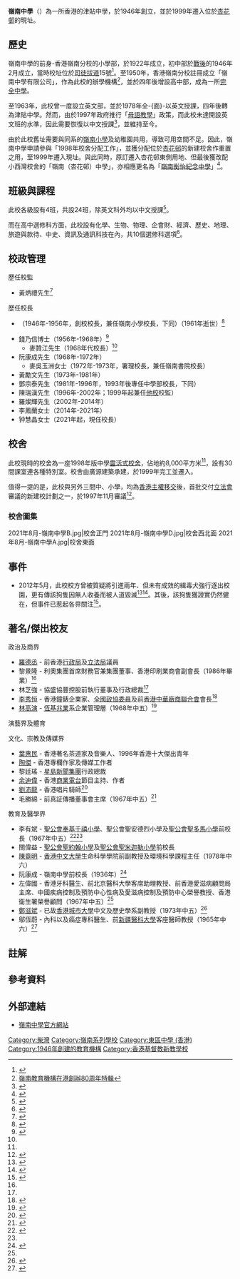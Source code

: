 {{Not|嶺英中學}}
{{coord|22|16|46.36|N|114|14|20.3|E|display=title}}
{{Infobox_School | name = 嶺南中學<br />Lingnan Secondary School
| image= 2021年8月-嶺南中學E.jpg
| caption= 翻漆後的校舍西南面（2021年8月）
| motto=弘基格致 服務社群
| established=1946年
| type=津貼中學
| school_sponsoring_body = [[嶺南教育機構|嶺南教育機構]]（1969年起）<br>嶺南中學有限公司（1946年-1969年）
| founder = 
| grades= 中一至中六
| superintendent = 
| principal = 鍾慧晶女士（第九任校長，2021年履新）
| vice_principal = 	
| enrollment = 603人{{notetag|2021/22年度<ref>[http://www.lingnan.edu.hk/it-school/info/site/affair/2122/overall/LWL_Plan2122.pdf 嶺南中學2021/22年度全方位學習津貼計劃書]</ref>}}
| faculty = 63人<ref name=CHSC/>
| staff = 
| magazine = 《校園通訊》
| religion = 基督教
| house = 紅、綠、藍、灰
| location = {{HKG}}[[香港島|香港島]][[柴灣|柴灣]][[杏花邨|杏花邨]]盛康-{里}-6號（現時校址）<br>香港島東半山[[司徒拔道|司徒拔道]]15號（舊校址）
| website = http://www.lingnan.edu.hk/
| area = 8,000平方米
}}

'''嶺南中學'''（{{lang-en|Lingnan Secondary School}}）為一所香港的津貼中學，於1946年創立，並於1999年遷入位於[[杏花邨|杏花邨]]的現址。

== 歷史 ==
嶺南中學的前身-香港嶺南分校的小學部，於1922年成立，初中部於[[戰後|戰後]]的1946年2月成立，當時校址位於[[司徒拔道|司徒拔道]]15號<ref name=校史>{{Cite web |url=http://www.lingnan.edu.hk/it-school/php/webcms/public/index.php3?refid=1367&mode=published&nocache1629801038&lang=zh |title=嶺南中學-本校簡史 |access-date=2021-08-24 |archive-date=2021-08-24 |archive-url=https://web.archive.org/web/20210824104752/http://www.lingnan.edu.hk/it-school/php/webcms/public/index.php3?refid=1367&mode=published&nocache1629801038&lang=zh |dead-url=no }}</ref>。至1950年，香港嶺南分校註冊成立「嶺南中學有限公司{{notetag|1969年改名為[[嶺南教育機構|嶺南教育機構]]，並沿用至今}}」，作為此校的辦學機構<ref>[http://lns.hkcampus.net/~lns-24/VideoCompressed.wmv 嶺南教育機構在港創辦80周年特輯]</ref>，並於四年後增設高中部，成為一所[[完全中學|完全中學]]。

至1963年，此校曾一度設立英文部，並於1978年全-{面}-以英文授課，四年後轉為津貼中學。然而，由於1997年政府推行「[[母語教學#香港|母語教學]]」政策，而此校未達開設英文班的水準，因此需要恢復以中文授課<ref>{{cite news |title=SCHOOLS ALLOWED TO RETAIN ENGLISH AS MEDIUM OF INSTRUCTION |work=[[South_China_Morning_Post|South China Morning Post]] |date=1997-12-02}}</ref>，並維持至今。

由於此校舊址需要與同系的[[嶺南小學|嶺南小學]]及幼稚園共用，導致可用空間不足。因此，嶺南中學申請參與「1998年校舍分配工作」，並獲分配位於[[杏花邨|杏花邨]]的新建校舍作重置之用，至1999年遷入現址。與此同時，原訂遷入杏花邨東側用地、但最後獲改配小西灣校舍的「嶺南（杏花邨）中學」，亦相應更名為「[[嶺南衡怡紀念中學|嶺南衡怡紀念中學]]」<ref>{{Cite web |url=http://www.lhymss.edu.hk/history_2.asp |title=嶺南衡怡紀念中學-校史（3）：更改校名及校服 |access-date=2021-08-24 |archive-date=2021-07-15 |archive-url=https://web.archive.org/web/20210715112746/http://www.lhymss.edu.hk/history_2.asp |dead-url=no }}</ref>。

== 班級與課程 ==
此校各級設有4班，共設24班，除英文科外均以中文授課<ref>{{Cite web |url=https://dse.bigexam.hk/zh-hk/ssp/school/198 |title=大考-嶺南中學 |access-date=2021-08-24 |archive-date=2021-08-24 |archive-url=https://web.archive.org/web/20210824125345/https://dse.bigexam.hk/zh-hk/ssp/school/198 |dead-url=no }}</ref>。

而在高中選修科方面，此校設有化學、生物、物理、企會財、經濟、歷史、地理、旅遊與款待、中史、資訊及通訊科技在內，共10個選修科選項<ref name=CHSC>{{Cite web |url=https://www.chsc.hk/ssp2020/sch_detail.php?li_id=2&lang_id=2&chg_district_id=1&sch_id=198&return_page=sch_list.php%3Flang_id%3D2%26chg_district_id%3D1%26search_mode%3D%26frmMode%3Dpagebreak%26sort_id%3D-1%26district_id%3D2 |title=中學概覽2020/21-嶺南中學 |access-date=2021-08-24 |archive-date=2021-08-24 |archive-url=https://web.archive.org/web/20210824123222/https://www.chsc.hk/ssp2020/sch_detail.php?li_id=2&lang_id=2&chg_district_id=1&sch_id=198&return_page=sch_list.php%3Flang_id%3D2%26chg_district_id%3D1%26search_mode%3D%26frmMode%3Dpagebreak%26sort_id%3D-1%26district_id%3D2 |dead-url=no }}</ref>。

==校政管理==
;歷任校監
*黃炳禮先生<ref name="香港嶺南中學招生廣告">{{cite web |url=https://mmis.hkpl.gov.hk/coverpage/-/coverpage/view?_coverpage_WAR_mmisportalportlet_hsf=%E7%95%A2%E6%A5%AD%E7%A6%AE&p_r_p_-1078056564_c=QF757YsWv5%2BakvA8rFW5EmHmnBsDdJSp&_coverpage_WAR_mmisportalportlet_o=342&_coverpage_WAR_mmisportalportlet_actual_q=%28%20verbatim_dc.collection%3A%28%22Old%5C%20HK%5C%20Newspapers%22%29%20%29%20AND+%28%20%28%20allTermsMandatory%3A%28true%29%20OR+all_dc.title%3A%28%E7%95%A2%E6%A5%AD%E7%A6%AE%29%20OR+all_dc.creator%3A%28%E7%95%A2%E6%A5%AD%E7%A6%AE%29%20OR+all_dc.contributor%3A%28%E7%95%A2%E6%A5%AD%E7%A6%AE%29%20OR+all_dc.subject%3A%28%E7%95%A2%E6%A5%AD%E7%A6%AE%29%20OR+fulltext%3A%28%E7%95%A2%E6%A5%AD%E7%A6%AE%29%20OR+all_dc.description%3A%28%E7%95%A2%E6%A5%AD%E7%A6%AE%29%20%29%20%29&_coverpage_WAR_mmisportalportlet_sort_field=dc.publicationdate_bsort&_coverpage_WAR_mmisportalportlet_sort_order=desc&_coverpage_WAR_mmisportalportlet_filter=dc.publicationdate_dt%3A%5B1960-01-01T00%3A00%3A00Z+TO+1969-12-31T15%3A59%3A59Z%5D |title=香港嶺南中學招生廣告 |website= |page=13 |publisher=華僑日報 |date=1968-05-31 |access-date=2022-03-07 |quote= |archive-date=2022-03-07 |archive-url=https://web.archive.org/web/20220307041202/https://mmis.hkpl.gov.hk/coverpage/-/coverpage/view?_coverpage_WAR_mmisportalportlet_hsf=%E7%95%A2%E6%A5%AD%E7%A6%AE&p_r_p_-1078056564_c=QF757YsWv5%2BakvA8rFW5EmHmnBsDdJSp&_coverpage_WAR_mmisportalportlet_o=342&_coverpage_WAR_mmisportalportlet_actual_q=(%20verbatim_dc.collection:(%22Old%5C%20HK%5C%20Newspapers%22)%20)%20AND+(%20(%20allTermsMandatory:(true)%20OR+all_dc.title:(%E7%95%A2%E6%A5%AD%E7%A6%AE)%20OR+all_dc.creator:(%E7%95%A2%E6%A5%AD%E7%A6%AE)%20OR+all_dc.contributor:(%E7%95%A2%E6%A5%AD%E7%A6%AE)%20OR+all_dc.subject:(%E7%95%A2%E6%A5%AD%E7%A6%AE)%20OR+fulltext:(%E7%95%A2%E6%A5%AD%E7%A6%AE)%20OR+all_dc.description:(%E7%95%A2%E6%A5%AD%E7%A6%AE)%20)%20)&_coverpage_WAR_mmisportalportlet_sort_field=dc.publicationdate_bsort&_coverpage_WAR_mmisportalportlet_sort_order=desc&_coverpage_WAR_mmisportalportlet_filter=dc.publicationdate_dt:%5B1960-01-01T00:00:00Z+TO+1969-12-31T15:59:59Z%5D }}</ref>

;歷任校長
*{{box|陳銳汝先生}}（1946年-1956年，創校校長，兼任嶺南小學校長，下同）（1961年逝世）<ref>{{cite news |title=嶺南中學前校長 陳汝銳病逝澳門 |url=https://mmis.hkpl.gov.hk/coverpage/-/coverpage/view?_coverpage_WAR_mmisportalportlet_hsf=%E7%95%A2%E6%A5%AD%E7%A6%AE&p_r_p_-1078056564_c=QF757YsWv5%2B1D0z%2FuZWnPoShJmiWRMPm&_coverpage_WAR_mmisportalportlet_o=1876&_coverpage_WAR_mmisportalportlet_actual_q=%28%20verbatim_dc.collection%3A%28%22Old%5C%20HK%5C%20Newspapers%22%29%20%29%20AND+%28%20%28%20allTermsMandatory%3A%28true%29%20OR+all_dc.title%3A%28%E7%95%A2%E6%A5%AD%E7%A6%AE%29%20OR+all_dc.creator%3A%28%E7%95%A2%E6%A5%AD%E7%A6%AE%29%20OR+all_dc.contributor%3A%28%E7%95%A2%E6%A5%AD%E7%A6%AE%29%20OR+all_dc.subject%3A%28%E7%95%A2%E6%A5%AD%E7%A6%AE%29%20OR+fulltext%3A%28%E7%95%A2%E6%A5%AD%E7%A6%AE%29%20OR+all_dc.description%3A%28%E7%95%A2%E6%A5%AD%E7%A6%AE%29%20%29%20%29&_coverpage_WAR_mmisportalportlet_sort_field=dc.publicationdate_bsort&_coverpage_WAR_mmisportalportlet_sort_order=desc&_coverpage_WAR_mmisportalportlet_filter=dc.publicationdate_dt%3A%5B1960-01-01T00%3A00%3A00Z+TO+1969-12-31T15%3A59%3A59Z%5D |page=7 |language= |publisher=香港工商日報  | date=1961-07-11 |accessdate=2022-04-29 |quote= }}</ref>
*錢乃信博士（1956年-1968年）<ref>{{cite news |title=錢乃信博士接任嶺南中學校長 |url=https://mmis.hkpl.gov.hk/coverpage/-/coverpage/view?_coverpage_WAR_mmisportalportlet_hsf=%E7%95%A2%E6%A5%AD%E7%A6%AE&p_r_p_-1078056564_c=QF757YsWv59a9PNz3lScYpzQhl8zQyoU&_coverpage_WAR_mmisportalportlet_o=759&_coverpage_WAR_mmisportalportlet_actual_q=%28%20verbatim_dc.collection%3A%28%22Old%5C%20HK%5C%20Newspapers%22%29%20%29%20AND+%28%20%28%20allTermsMandatory%3A%28true%29%20OR+all_dc.title%3A%28%E7%95%A2%E6%A5%AD%E7%A6%AE%29%20OR+all_dc.creator%3A%28%E7%95%A2%E6%A5%AD%E7%A6%AE%29%20OR+all_dc.contributor%3A%28%E7%95%A2%E6%A5%AD%E7%A6%AE%29%20OR+all_dc.subject%3A%28%E7%95%A2%E6%A5%AD%E7%A6%AE%29%20OR+fulltext%3A%28%E7%95%A2%E6%A5%AD%E7%A6%AE%29%20OR+all_dc.description%3A%28%E7%95%A2%E6%A5%AD%E7%A6%AE%29%20%29%20%29&_coverpage_WAR_mmisportalportlet_sort_field=dc.publicationdate_bsort&_coverpage_WAR_mmisportalportlet_sort_order=desc&_coverpage_WAR_mmisportalportlet_filter=dc.publicationdate_dt%3A%5B1950-01-01T00%3A00%3A00Z+TO+1959-12-31T15%3A59%3A59Z%5D |page=7 |language= |publisher=香港工商日報 | date=1956-07-02 |accessdate=2022-05-03 |quote= }}</ref>
**麥贊江先生（1968年代校長）<ref name="香港嶺南中學招生廣告" />
*阮康成先生（1968年-1972年）
**麥吳玉洲女士（1972年-1973年，署理校長，兼任嶺南書院校長）
*黃勵文先生（1973年-1981年）
*鄧宗泰先生（1981年-1996年，1993年後專任中學部校長，下同）
*陳瑞漢先生（1996年-2002年；1999年起兼任[[靈糧堂劉梅軒中學|他校]]校監）
*羅燦輝先生（2002年-2014年）
*李鳳蘭女士（2014年-2021年）
*钟慧晶女士（2021年起，現任校長）

== 校舍 ==
此校現時的校舍為一座1998年版中學[[靈活式校舍|靈活式校舍]]，佔地約8,000平方米<ref name=CHSC/>，設有30間課室連各種特別室。校舍由廣源建築承建，於1999年完工並遷入。

值得一提的是，此校與另外三間中、小學{{notetag|分別為[[青松侯寶垣中學|青松侯寶垣中學]]、[[獅子會何德心小學|獅子會何德心小學]]及[[伊利沙伯中學舊生會小學分校|伊利沙伯中學舊生會小學分校]]}}，均為[[香港主權移交|香港主權移交]]後，首批交付[[香港立法會|立法會]]審議的新建校計劃之一，於1997年11月審議<ref>{{Cite web |url=https://www.legco.gov.hk/yr97-98/chinese/fc/pwsc/papers/pw041158.htm#encl |title=立法會工務小組委員會-香港杏花邨的1所中學及屯門第16區的第二所中學 |access-date=2021-08-24 |archive-date=2019-11-01 |archive-url=https://web.archive.org/web/20191101005916/https://www.legco.gov.hk/yr97-98/chinese/fc/pwsc/papers/pw041158.htm#encl |dead-url=no }}</ref>。

===校舍圖集===
<gallery>
2021年8月-嶺南中學B.jpg|校舍正門
2021年8月-嶺南中學D.jpg|校舍西北面
2021年8月-嶺南中學A.jpg|校舍東面
</gallery>

== 事件 ==
*2012年5月，此校校方曾被質疑將引進兩年、但未有成效的緝毒犬強行逐出校園，更有傳該狗隻因無人收養而被人道毀滅<ref>{{Cite web|url=http://hk.apple.nextmedia.com/news/art/20120530/16381449|title=無人收留　校園緝毒犬遭人道毀滅|publisher=《[[蘋果日報_(香港)|蘋果日報]]》|year=2012|language=zh-hant|accessdate=2012-05-30|archive-date=2016-11-09|archive-url=https://web.archive.org/web/20161109093535/http://hk.apple.nextmedia.com/news/art/20120530/16381449|dead-url=no}}</ref><ref>{{Cite web|url=http://www.sharpdaily.hk/article/news/20120530/95882|title=校園緝毒狗人道毀滅　不知所謂！|publisher=《[[爽報|爽報]]》|year=2012|language=zh-hant|accessdate=2012-05-30|archive-url=https://web.archive.org/web/20120618040014/http://www.sharpdaily.hk/article/news/20120530/95882|archive-date=2012-06-18|dead-url=yes}}</ref>。其後，該狗隻獲證實仍然健在，但事件已惹起各界關注<ref>{{Cite web|url=http://hk.apple.nextmedia.com/news/first/20120531/16384495|title=Honey未死　緝毒情未了|publisher=《[[蘋果日報_(香港)|蘋果日報]]》|year=2012|language=zh-hant|accessdate=2012-05-31|archive-date=2016-08-07|archive-url=https://web.archive.org/web/20160807130216/http://hk.apple.nextmedia.com/news/first/20120531/16384495|dead-url=no}}</ref>。

== 著名/傑出校友 ==
;政治及商界
*[[羅德丞|羅德丞]]{{大紫荊|nocat}}{{CBE|nocat}}{{JP|nocat}} - 前香港[[行政局|行政局]]及[[立法局|立法局]]議員
*黎景隆 - 利奧集團首席財務官兼集團董事、香港印刷業商會副會長（1986年畢業）<ref name="《校園通訊》第29期" />
*林芝強 - 協盛協豐控股前執行董事及行政總裁<ref name="《校園通訊》第29期" />
*[[李秀恒|李秀恒]] - 香港鐘錶企業家、[[全國政協委員|全國政協委員]]及前[[香港中華廠商聯合會|香港中華廠商聯合會]]會長<ref>{{cite news| title=香港鐘錶大王創業傳奇| url=http://www.jdonline.com.hk/index.php?m=content&c=index&a=show&catid=38&id=22918| publisher=經濟導報| date=2010-03-08| accessdate=2021-04-12| archive-date=2021-04-12| archive-url=https://web.archive.org/web/20210412133534/http://www.jdonline.com.hk/index.php?m=content&c=index&a=show&catid=38&id=22918| dead-url=no}}</ref>
*[[林高演|林高演]] - [[恆基兆業|恆基兆業]]系企業管理層（1968年中五）<ref>{{cite news |title=十六校行畢業禮 |url=https://mmis.hkpl.gov.hk/coverpage/-/coverpage/view?_coverpage_WAR_mmisportalportlet_hsf=%E7%95%A2%E6%A5%AD%E7%A6%AE&p_r_p_-1078056564_c=QF757YsWv5%2BakvA8rFW5EtDOIE6jM1bG&_coverpage_WAR_mmisportalportlet_o=302&_coverpage_WAR_mmisportalportlet_actual_q=%28%20verbatim_dc.collection%3A%28%22Old%5C%20HK%5C%20Newspapers%22%29%20%29%20AND+%28%20%28%20allTermsMandatory%3A%28true%29%20OR+all_dc.title%3A%28%E7%95%A2%E6%A5%AD%E7%A6%AE%29%20OR+all_dc.creator%3A%28%E7%95%A2%E6%A5%AD%E7%A6%AE%29%20OR+all_dc.contributor%3A%28%E7%95%A2%E6%A5%AD%E7%A6%AE%29%20OR+all_dc.subject%3A%28%E7%95%A2%E6%A5%AD%E7%A6%AE%29%20OR+fulltext%3A%28%E7%95%A2%E6%A5%AD%E7%A6%AE%29%20OR+all_dc.description%3A%28%E7%95%A2%E6%A5%AD%E7%A6%AE%29%20%29%20%29&_coverpage_WAR_mmisportalportlet_sort_field=dc.publicationdate_bsort&_coverpage_WAR_mmisportalportlet_sort_order=desc&_coverpage_WAR_mmisportalportlet_filter=dc.publicationdate_dt%3A%5B1960-01-01T00%3A00%3A00Z+TO+1969-12-31T15%3A59%3A59Z%5D |page=15 |language= |publisher=華僑日報 |date=1968-07-18 |accessdate=2022-03-06 |quote= |archive-date=2022-03-06 |archive-url=https://web.archive.org/web/20220306062033/https://mmis.hkpl.gov.hk/coverpage/-/coverpage/view?_coverpage_WAR_mmisportalportlet_hsf=%E7%95%A2%E6%A5%AD%E7%A6%AE&p_r_p_-1078056564_c=QF757YsWv5%2BakvA8rFW5EtDOIE6jM1bG&_coverpage_WAR_mmisportalportlet_o=302&_coverpage_WAR_mmisportalportlet_actual_q=(%20verbatim_dc.collection:(%22Old%5C%20HK%5C%20Newspapers%22)%20)%20AND+(%20(%20allTermsMandatory:(true)%20OR+all_dc.title:(%E7%95%A2%E6%A5%AD%E7%A6%AE)%20OR+all_dc.creator:(%E7%95%A2%E6%A5%AD%E7%A6%AE)%20OR+all_dc.contributor:(%E7%95%A2%E6%A5%AD%E7%A6%AE)%20OR+all_dc.subject:(%E7%95%A2%E6%A5%AD%E7%A6%AE)%20OR+fulltext:(%E7%95%A2%E6%A5%AD%E7%A6%AE)%20OR+all_dc.description:(%E7%95%A2%E6%A5%AD%E7%A6%AE)%20)%20)&_coverpage_WAR_mmisportalportlet_sort_field=dc.publicationdate_bsort&_coverpage_WAR_mmisportalportlet_sort_order=desc&_coverpage_WAR_mmisportalportlet_filter=dc.publicationdate_dt:%5B1960-01-01T00:00:00Z+TO+1969-12-31T15:59:59Z%5D }}</ref>

;演藝界及體育
{{columns-list|2|
*[[曾江|曾江]] - 香港著名男演員{{noteTag|資料出自香港電台第一台廣播節目《守下留情》於2019年11月4日播出的曾江訪問。}}
*[[張智霖|張智霖]] - 香港著名男藝人（1987年中四）<ref>{{cite web|url=https://eastweek.my-magazine.me/main/11059|title=歲月沒有神偷 張智霖|date=2011-03-01|publisher=東周網|access-date=2022-01-09|archive-date=2022-03-16|archive-url=https://web.archive.org/web/20220316214205/https://eastweek.my-magazine.me/main/11059}}</ref>
*[[黃秋生|黃秋生]] - 香港著名男演員（初中）
* [[楊偲泳|楊偲泳]] - 香港著名女演員及排球員
*[[錢小豪|錢小豪]] - 香港著名男演員及動作指導
*[[陳建文|陳建文]] - 香港男演員
*梁少狄 - 香港男演員
*[[張煒_(演員)|張煒]] - 香港男演員
*[[宋芝齡|宋芝齡]] - 香港電視節目主持、電視演員
*[[劉偉強|劉偉強]] - 香港著名電影導演（1980年中五）<ref name="《校園通訊》第29期">{{Cite web |url=http://www.lingnan.edu.hk/com/dl/1516/no29/index.pdf |title=嶺南中學《校園通訊》第29期，2015年 |access-date=2018-05-20|archive-url=https://web.archive.org/web/20180520193813/http://www.lingnan.edu.hk/com/dl/1516/no29/index.pdf|archive-date=2018-05-20|dead-url=yes}}</ref>
*[[李保樟|李保樟]] - 香港電影導演
*[[張學潤|張學潤]] - 香港著名形象設計師（1980年中五）
*[[梅紹武|梅紹武]] - 中國內地翻譯家、第6、7、8、9屆全國政協委員、[[梅蘭芳|梅蘭芳]]之子
*[[阮德鏘|阮德鏘]] - 香港電台第五台節目主持、前香港無綫電視藝人
*[[袁志偉_(歌手)|袁志偉]] - 香港男歌手
*[[鄒世孝|鄒世孝]] - 前香港電視劇監製（1958年中三）<ref>{{cite news |title=嶺南中學昨舉行 首屆高中畢業禮 |url=https://mmis.hkpl.gov.hk/coverpage/-/coverpage/view?_coverpage_WAR_mmisportalportlet_hsf=%E7%95%A2%E6%A5%AD%E5%85%B8%E7%A6%AE&p_r_p_-1078056564_c=QF757YsWv5%2F5mNaCwDogfySSDWRlhlgZ&_coverpage_WAR_mmisportalportlet_o=158&_coverpage_WAR_mmisportalportlet_actual_q=%28%20verbatim_dc.collection%3A%28%22Old%5C%20HK%5C%20Newspapers%22%29%20%29%20AND+%28%20%28%20allTermsMandatory%3A%28true%29%20OR+all_dc.title%3A%28%E7%95%A2%E6%A5%AD%E5%85%B8%E7%A6%AE%29%20OR+all_dc.creator%3A%28%E7%95%A2%E6%A5%AD%E5%85%B8%E7%A6%AE%29%20OR+all_dc.contributor%3A%28%E7%95%A2%E6%A5%AD%E5%85%B8%E7%A6%AE%29%20OR+all_dc.subject%3A%28%E7%95%A2%E6%A5%AD%E5%85%B8%E7%A6%AE%29%20OR+fulltext%3A%28%E7%95%A2%E6%A5%AD%E5%85%B8%E7%A6%AE%29%20OR+all_dc.description%3A%28%E7%95%A2%E6%A5%AD%E5%85%B8%E7%A6%AE%29%20%29%20%29&_coverpage_WAR_mmisportalportlet_sort_field=dc.publicationdate_bsort&_coverpage_WAR_mmisportalportlet_sort_order=desc&_coverpage_WAR_mmisportalportlet_filter=dc.publicationdate_dt%3A%5B1950-01-01T00%3A00%3A00Z+TO+1959-12-31T15%3A59%3A59Z%5D |page=6 |language= |publisher=香港工商日報 | date=1958-07-13 |accessdate=2022-04-16 |quote= }}</ref>
*劉楝平 - 足球員
*張金根 - 足球員
*王君適 - 騎師、練馬師
}}

;文化、宗教及傳媒界
*[[葉惠民|葉惠民]] - 香港著名茶道家及音樂人、1996年香港十大傑出青年
*[[陶傑|陶傑]] - 香港專欄作家及傳媒工作者
*黎廷瑤 - [[星島新聞集團|星島新聞集團]]行政總裁
*[[余迪偉|余迪偉]] - 香港[[商業電台|商業電台]]節目主持、作者
*[[劉沛龍|劉沛龍]] - 香港唱片騎師<ref>{{cite web |url=https://www.am1470.com/hot_topics_detail.php?i=1476&year=2013&month=7 |title=Danny 劉沛龍 我走我的路 (1) |date=2013-07-24 |website= |publisher=加拿大中文電台 |access-date=2021-09-28 |quote= |archive-date=2022-01-27 |archive-url=https://web.archive.org/web/20220127000442/http://www.am1470.com/hot_topics_detail.php?i=1476&year=2013&month=7 }}</ref>
*毛勝綿 - 前真証傳播董事會主席（1967年中五）<ref name="五間學校畢業禮">{{cite news |title=五間學校畢業禮 |url=https://mmis.hkpl.gov.hk/coverpage/-/coverpage/view?_coverpage_WAR_mmisportalportlet_hsf=%E7%95%A2%E6%A5%AD%E7%A6%AE&p_r_p_-1078056564_c=QF757YsWv5%2BakvA8rFW5Es2R%2FwaAM9cM&_coverpage_WAR_mmisportalportlet_o=517&_coverpage_WAR_mmisportalportlet_actual_q=%28%20verbatim_dc.collection%3A%28%22Old%5C%20HK%5C%20Newspapers%22%29%20%29%20AND+%28%20%28%20allTermsMandatory%3A%28true%29%20OR+all_dc.title%3A%28%E7%95%A2%E6%A5%AD%E7%A6%AE%29%20OR+all_dc.creator%3A%28%E7%95%A2%E6%A5%AD%E7%A6%AE%29%20OR+all_dc.contributor%3A%28%E7%95%A2%E6%A5%AD%E7%A6%AE%29%20OR+all_dc.subject%3A%28%E7%95%A2%E6%A5%AD%E7%A6%AE%29%20OR+fulltext%3A%28%E7%95%A2%E6%A5%AD%E7%A6%AE%29%20OR+all_dc.description%3A%28%E7%95%A2%E6%A5%AD%E7%A6%AE%29%20%29%20%29&_coverpage_WAR_mmisportalportlet_sort_field=dc.publicationdate_bsort&_coverpage_WAR_mmisportalportlet_sort_order=desc&_coverpage_WAR_mmisportalportlet_filter=dc.publicationdate_dt%3A%5B1960-01-01T00%3A00%3A00Z+TO+1969-12-31T15%3A59%3A59Z%5D |page=14 |language= |publisher=華僑日報 |date=1967-07-20 |accessdate=2022-03-16 |quote= |archive-date=2022-03-16 |archive-url=https://web.archive.org/web/20220316193451/https://mmis.hkpl.gov.hk/coverpage/-/coverpage/view?_coverpage_WAR_mmisportalportlet_hsf=%E7%95%A2%E6%A5%AD%E7%A6%AE&p_r_p_-1078056564_c=QF757YsWv5%2BakvA8rFW5Es2R%2FwaAM9cM&_coverpage_WAR_mmisportalportlet_o=517&_coverpage_WAR_mmisportalportlet_actual_q=%28%20verbatim_dc.collection%3A%28%22Old%5C%20HK%5C%20Newspapers%22%29%20%29%20AND+%28%20%28%20allTermsMandatory%3A%28true%29%20OR+all_dc.title%3A%28%E7%95%A2%E6%A5%AD%E7%A6%AE%29%20OR+all_dc.creator%3A%28%E7%95%A2%E6%A5%AD%E7%A6%AE%29%20OR+all_dc.contributor%3A%28%E7%95%A2%E6%A5%AD%E7%A6%AE%29%20OR+all_dc.subject%3A%28%E7%95%A2%E6%A5%AD%E7%A6%AE%29%20OR+fulltext%3A%28%E7%95%A2%E6%A5%AD%E7%A6%AE%29%20OR+all_dc.description%3A%28%E7%95%A2%E6%A5%AD%E7%A6%AE%29%20%29%20%29&_coverpage_WAR_mmisportalportlet_sort_field=dc.publicationdate_bsort&_coverpage_WAR_mmisportalportlet_sort_order=desc&_coverpage_WAR_mmisportalportlet_filter=dc.publicationdate_dt%3A%5B1960-01-01T00%3A00%3A00Z+TO+1969-12-31T15%3A59%3A59Z%5D }}</ref>

;教育及醫學界
*李有斌 - [[聖公會奉基千禧小學|聖公會奉基千禧小學]]、聖公會聖安德烈小學及[[聖公會聖多馬小學|聖公會聖多馬小學]]前校長（1967年中五）<ref>{{cite news | title=英中會考放榜 | url=https://mmis.hkpl.gov.hk/coverpage/-/coverpage/view?_coverpage_WAR_mmisportalportlet_hsf=%E8%8B%B1%E6%96%87%E4%B8%AD%E5%AD%B8%E6%9C%83%E6%94%B7&_coverpage_WAR_mmisportalportlet_actual_q=%28%20verbatim_dc.collection%3A%28%22Old%5C%20HK%5C%20Newspapers%22%29%20%29%20AND+%28%20%28%20allTermsMandatory%3A%28true%29%20OR+all_dc.title%3A%28%E8%8B%B1%E6%96%87%E4%B8%AD%E5%AD%B8%E6%9C%83%E6%94%B7%29%20OR+all_dc.creator%3A%28%E8%8B%B1%E6%96%87%E4%B8%AD%E5%AD%B8%E6%9C%83%E6%94%B7%29%20OR+all_dc.contributor%3A%28%E8%8B%B1%E6%96%87%E4%B8%AD%E5%AD%B8%E6%9C%83%E6%94%B7%29%20OR+all_dc.subject%3A%28%E8%8B%B1%E6%96%87%E4%B8%AD%E5%AD%B8%E6%9C%83%E6%94%B7%29%20OR+fulltext%3A%28%E8%8B%B1%E6%96%87%E4%B8%AD%E5%AD%B8%E6%9C%83%E6%94%B7%29%20OR+all_dc.description%3A%28%E8%8B%B1%E6%96%87%E4%B8%AD%E5%AD%B8%E6%9C%83%E6%94%B7%29%20%29%20%29&_coverpage_WAR_mmisportalportlet_sort_field=dc.publicationdate_bsort&p_r_p_-1078056564_c=QF757YsWv5%2BxN104DIEAyedUndlVBtoC&_coverpage_WAR_mmisportalportlet_o=93&_coverpage_WAR_mmisportalportlet_sort_order=desc&_coverpage_WAR_mmisportalportlet_filter=dc.publicationdate_dt%3A%5B1960-01-01T00%3A00%3A00Z+TO+1969-12-31T15%3A59%3A59Z%5D | page=9 | publisher=香港工商日報 | date=1967-08-22 | accessdate=2021-11-22 | quote= | archive-date=2021-11-21 | archive-url=https://web.archive.org/web/20211121140958/https://mmis.hkpl.gov.hk/coverpage/-/coverpage/view?_coverpage_WAR_mmisportalportlet_hsf=%E8%8B%B1%E6%96%87%E4%B8%AD%E5%AD%B8%E6%9C%83%E6%94%B7&_coverpage_WAR_mmisportalportlet_actual_q=(%20verbatim_dc.collection:(%22Old%5C%20HK%5C%20Newspapers%22)%20)%20AND+(%20(%20allTermsMandatory:(true)%20OR+all_dc.title:(%E8%8B%B1%E6%96%87%E4%B8%AD%E5%AD%B8%E6%9C%83%E6%94%B7)%20OR+all_dc.creator:(%E8%8B%B1%E6%96%87%E4%B8%AD%E5%AD%B8%E6%9C%83%E6%94%B7)%20OR+all_dc.contributor:(%E8%8B%B1%E6%96%87%E4%B8%AD%E5%AD%B8%E6%9C%83%E6%94%B7)%20OR+all_dc.subject:(%E8%8B%B1%E6%96%87%E4%B8%AD%E5%AD%B8%E6%9C%83%E6%94%B7)%20OR+fulltext:(%E8%8B%B1%E6%96%87%E4%B8%AD%E5%AD%B8%E6%9C%83%E6%94%B7)%20OR+all_dc.description:(%E8%8B%B1%E6%96%87%E4%B8%AD%E5%AD%B8%E6%9C%83%E6%94%B7)%20)%20)&_coverpage_WAR_mmisportalportlet_sort_field=dc.publicationdate_bsort&p_r_p_-1078056564_c=QF757YsWv5%2BxN104DIEAyedUndlVBtoC&_coverpage_WAR_mmisportalportlet_o=93&_coverpage_WAR_mmisportalportlet_sort_order=desc&_coverpage_WAR_mmisportalportlet_filter=dc.publicationdate_dt:%5B1960-01-01T00:00:00Z+TO+1969-12-31T15:59:59Z%5D }}</ref><ref name="五間學校畢業禮" />
*關偉益 - [[聖公會聖約翰小學|聖公會聖約翰小學]]及[[聖公會聖米迦勒小學|聖公會聖米迦勒小學]]前校長
*[[陳竟明|陳竟明]] - [[香港中文大學|香港中文大學]]生命科學學院前副教授及環境科學課程主任（1978年中六）
*阮康成 - 嶺南中學前校長（1936年）<ref>{{cite news |title=阮康成博士出掌 嶺南書院兼中學 |url=https://mmis.hkpl.gov.hk/coverpage/-/coverpage/view?p_r_p_-1078056564_c=QF757YsWv59f%2BqmPwqsIkOdUndlVBtoC&_coverpage_WAR_mmisportalportlet_o=93&_coverpage_WAR_mmisportalportlet_actual_q=%28%20verbatim_dc.collection%3A%28%22Old%5C%20HK%5C%20Newspapers%22%29%20%29%20AND+%28%20%28%20allTermsMandatory%3A%28true%29%20OR+all_dc.title%3A%28%E7%95%A2%E6%A5%AD%E7%A6%AE%29%20OR+all_dc.creator%3A%28%E7%95%A2%E6%A5%AD%E7%A6%AE%29%20OR+all_dc.contributor%3A%28%E7%95%A2%E6%A5%AD%E7%A6%AE%29%20OR+all_dc.subject%3A%28%E7%95%A2%E6%A5%AD%E7%A6%AE%29%20OR+fulltext%3A%28%E7%95%A2%E6%A5%AD%E7%A6%AE%29%20OR+all_dc.description%3A%28%E7%95%A2%E6%A5%AD%E7%A6%AE%29%20%29%20%29&_coverpage_WAR_mmisportalportlet_sort_order=desc&_coverpage_WAR_mmisportalportlet_sort_field=dc.publicationdate_bsort&_coverpage_WAR_mmisportalportlet_log=Y&_coverpage_WAR_mmisportalportlet_filter=dc.publicationdate_dt%3A%5B1960-01-01T00%3A00%3A00Z+TO+1969-12-31T15%3A59%3A59Z%5D |page=7 |language= |publisher=香港工商日報 |date=1969-07-30 |accessdate=2022-03-04 |quote= |archive-date=2022-03-04 |archive-url=https://web.archive.org/web/20220304062725/https://mmis.hkpl.gov.hk/coverpage/-/coverpage/view?p_r_p_-1078056564_c=QF757YsWv59f%2BqmPwqsIkOdUndlVBtoC&_coverpage_WAR_mmisportalportlet_o=93&_coverpage_WAR_mmisportalportlet_actual_q=(%20verbatim_dc.collection:(%22Old%5C%20HK%5C%20Newspapers%22)%20)%20AND+(%20(%20allTermsMandatory:(true)%20OR+all_dc.title:(%E7%95%A2%E6%A5%AD%E7%A6%AE)%20OR+all_dc.creator:(%E7%95%A2%E6%A5%AD%E7%A6%AE)%20OR+all_dc.contributor:(%E7%95%A2%E6%A5%AD%E7%A6%AE)%20OR+all_dc.subject:(%E7%95%A2%E6%A5%AD%E7%A6%AE)%20OR+fulltext:(%E7%95%A2%E6%A5%AD%E7%A6%AE)%20OR+all_dc.description:(%E7%95%A2%E6%A5%AD%E7%A6%AE)%20)%20)&_coverpage_WAR_mmisportalportlet_sort_order=desc&_coverpage_WAR_mmisportalportlet_sort_field=dc.publicationdate_bsort&_coverpage_WAR_mmisportalportlet_log=Y&_coverpage_WAR_mmisportalportlet_filter=dc.publicationdate_dt:%5B1960-01-01T00:00:00Z+TO+1969-12-31T15:59:59Z%5D }}</ref>
*左偉國 - 香港牙科醫生、前北京醫科大學客席助理教授、前香港愛滋病顧問局主席、中國疾病控制及預防中心性病及愛滋病控制及預防中心榮譽教授、香港衛生署榮譽顧問（1967年中五）<ref name="五間學校畢業禮" />
*[[鄭滋斌|鄭滋斌]] - 已故[[香港城市大學|香港城市大學]]中文及歷史學系副教授（1973年中五）<ref>{{cite news |title=嶺南中學畢業名單 |url=https://mmis.hkpl.gov.hk/coverpage/-/coverpage/view?_coverpage_WAR_mmisportalportlet_hsf=%E7%95%A2%E6%A5%AD%E7%A6%AE&p_r_p_-1078056564_c=QF757YsWv5%2FN7%2BiABUlxsb9oKO7RYdAH&_coverpage_WAR_mmisportalportlet_o=605&_coverpage_WAR_mmisportalportlet_actual_q=%28%20verbatim_dc.collection%3A%28%22Old%5C%20HK%5C%20Newspapers%22%29%20%29%20AND+%28%20%28%20allTermsMandatory%3A%28true%29%20OR+all_dc.title%3A%28%E7%95%A2%E6%A5%AD%E7%A6%AE%29%20OR+all_dc.creator%3A%28%E7%95%A2%E6%A5%AD%E7%A6%AE%29%20OR+all_dc.contributor%3A%28%E7%95%A2%E6%A5%AD%E7%A6%AE%29%20OR+all_dc.subject%3A%28%E7%95%A2%E6%A5%AD%E7%A6%AE%29%20OR+fulltext%3A%28%E7%95%A2%E6%A5%AD%E7%A6%AE%29%20OR+all_dc.description%3A%28%E7%95%A2%E6%A5%AD%E7%A6%AE%29%20%29%20%29&_coverpage_WAR_mmisportalportlet_sort_field=dc.publicationdate_bsort&_coverpage_WAR_mmisportalportlet_sort_order=asc&_coverpage_WAR_mmisportalportlet_filter=dc.publicationdate_dt%3A%5B1970-01-01T00%3A00%3A00Z+TO+1979-12-31T15%3A59%3A59Z%5D |page=11 |language= |publisher=華僑日報 |date=1973-11-17 |accessdate=2022-03-18 |quote= |archive-date=2022-03-18 |archive-url=https://web.archive.org/web/20220318094354/https://mmis.hkpl.gov.hk/coverpage/-/coverpage/view?_coverpage_WAR_mmisportalportlet_hsf=%E7%95%A2%E6%A5%AD%E7%A6%AE&p_r_p_-1078056564_c=QF757YsWv5%2FN7%2BiABUlxsb9oKO7RYdAH&_coverpage_WAR_mmisportalportlet_o=605&_coverpage_WAR_mmisportalportlet_actual_q=%28%20verbatim_dc.collection%3A%28%22Old%5C%20HK%5C%20Newspapers%22%29%20%29%20AND+%28%20%28%20allTermsMandatory%3A%28true%29%20OR+all_dc.title%3A%28%E7%95%A2%E6%A5%AD%E7%A6%AE%29%20OR+all_dc.creator%3A%28%E7%95%A2%E6%A5%AD%E7%A6%AE%29%20OR+all_dc.contributor%3A%28%E7%95%A2%E6%A5%AD%E7%A6%AE%29%20OR+all_dc.subject%3A%28%E7%95%A2%E6%A5%AD%E7%A6%AE%29%20OR+fulltext%3A%28%E7%95%A2%E6%A5%AD%E7%A6%AE%29%20OR+all_dc.description%3A%28%E7%95%A2%E6%A5%AD%E7%A6%AE%29%20%29%20%29&_coverpage_WAR_mmisportalportlet_sort_field=dc.publicationdate_bsort&_coverpage_WAR_mmisportalportlet_sort_order=asc&_coverpage_WAR_mmisportalportlet_filter=dc.publicationdate_dt%3A%5B1970-01-01T00%3A00%3A00Z+TO+1979-12-31T15%3A59%3A59Z%5D }}</ref>
*鄔恆蔚 - 內科以及癌症專科醫生、前[[新疆醫科大學|新疆醫科大學]]客座醫師教授（1965年中六）<ref>{{cite news |title=嶺南中學畢業禮 |url=https://mmis.hkpl.gov.hk/coverpage/-/coverpage/view?_coverpage_WAR_mmisportalportlet_hsf=%E7%95%A2%E6%A5%AD%E7%A6%AE&p_r_p_-1078056564_c=QF757YsWv5%2BakvA8rFW5EnkCJ3ARenkj&_coverpage_WAR_mmisportalportlet_o=996&_coverpage_WAR_mmisportalportlet_actual_q=%28%20verbatim_dc.collection%3A%28%22Old%5C%20HK%5C%20Newspapers%22%29%20%29%20AND+%28%20%28%20allTermsMandatory%3A%28true%29%20OR+all_dc.title%3A%28%E7%95%A2%E6%A5%AD%E7%A6%AE%29%20OR+all_dc.creator%3A%28%E7%95%A2%E6%A5%AD%E7%A6%AE%29%20OR+all_dc.contributor%3A%28%E7%95%A2%E6%A5%AD%E7%A6%AE%29%20OR+all_dc.subject%3A%28%E7%95%A2%E6%A5%AD%E7%A6%AE%29%20OR+fulltext%3A%28%E7%95%A2%E6%A5%AD%E7%A6%AE%29%20OR+all_dc.description%3A%28%E7%95%A2%E6%A5%AD%E7%A6%AE%29%20%29%20%29&_coverpage_WAR_mmisportalportlet_sort_field=dc.publicationdate_bsort&_coverpage_WAR_mmisportalportlet_sort_order=desc&_coverpage_WAR_mmisportalportlet_filter=dc.publicationdate_dt%3A%5B1960-01-01T00%3A00%3A00Z+TO+1969-12-31T15%3A59%3A59Z%5D |page=13 |language= |publisher=華僑日報 |date=1965-07-16 |accessdate=2022-03-28 |quote= |archive-date=2022-03-28 |archive-url=https://web.archive.org/web/20220328085955/https://mmis.hkpl.gov.hk/coverpage/-/coverpage/view?_coverpage_WAR_mmisportalportlet_hsf=%E7%95%A2%E6%A5%AD%E7%A6%AE&p_r_p_-1078056564_c=QF757YsWv5%2BakvA8rFW5EnkCJ3ARenkj&_coverpage_WAR_mmisportalportlet_o=996&_coverpage_WAR_mmisportalportlet_actual_q=(%20verbatim_dc.collection:(%22Old%5C%20HK%5C%20Newspapers%22)%20)%20AND+(%20(%20allTermsMandatory:(true)%20OR+all_dc.title:(%E7%95%A2%E6%A5%AD%E7%A6%AE)%20OR+all_dc.creator:(%E7%95%A2%E6%A5%AD%E7%A6%AE)%20OR+all_dc.contributor:(%E7%95%A2%E6%A5%AD%E7%A6%AE)%20OR+all_dc.subject:(%E7%95%A2%E6%A5%AD%E7%A6%AE)%20OR+fulltext:(%E7%95%A2%E6%A5%AD%E7%A6%AE)%20OR+all_dc.description:(%E7%95%A2%E6%A5%AD%E7%A6%AE)%20)%20)&_coverpage_WAR_mmisportalportlet_sort_field=dc.publicationdate_bsort&_coverpage_WAR_mmisportalportlet_sort_order=desc&_coverpage_WAR_mmisportalportlet_filter=dc.publicationdate_dt:%5B1960-01-01T00:00:00Z+TO+1969-12-31T15:59:59Z%5D }}</ref>

==註解==
{{notefoot}}

==參考資料==
{{reflist}}

==外部連結==
*[http://www.lingnan.edu.hk/ 嶺南中學官方網站] {{Wayback|url=http://www.lingnan.edu.hk/ |date=20210211230137 }}

{{Commonscat|Lingnan Secondary School|嶺南中學}}

[[Category:柴灣|Category:柴灣]]
[[Category:嶺南系列學校|Category:嶺南系列學校]]
[[Category:東區中學_(香港)|Category:東區中學 (香港)]]
[[Category:1946年創建的教育機構|Category:1946年創建的教育機構]]
[[Category:香港基督教新教學校|Category:香港基督教新教學校]]